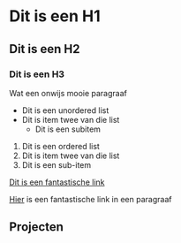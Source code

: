 
# Dit is een H1
## Dit is een H2
### Dit is een H3

Wat een onwijs mooie paragraaf

- Dit is een unordered list
- Dit is item twee van die list
  - Dit is een subitem

1. Dit is een ordered list
2. Dit is item twee van die list
  2. Dit is een sub-item

[Dit is een fantastische link](/about)

[Hier](/about) is een fantastische link in een paragraaf

<section>

## Projecten

<Projects />

</section>